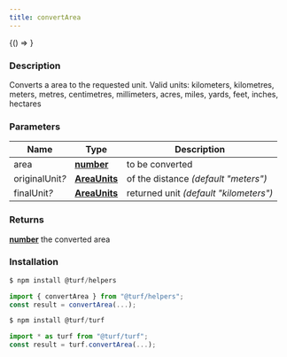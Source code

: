 ```yaml
---
title: convertArea
---
```



<!-- Expose turf as global var for experimenting in the browser console -->

<BrowserOnly>{() => <WindowTurfGlobal turf={turf} />}</BrowserOnly>

### Description

Converts a area to the requested unit.
Valid units: kilometers, kilometres, meters, metres, centimetres, millimeters, acres, miles, yards, feet, inches, hectares

### Parameters

| Name                 | Type                                                                                            | Description                            |
| -------------------- | ----------------------------------------------------------------------------------------------- | -------------------------------------- |
| area                 | **[number](https://developer.mozilla.org/docs/Web/JavaScript/Reference/Global_Objects/Number)** | to be converted                        |
| originalUnit<i>?</i> | **[AreaUnits](docs/api/types/AreaUnits.mdx)**                                                   | of the distance _(default "meters")_   |
| finalUnit<i>?</i>    | **[AreaUnits](docs/api/types/AreaUnits.mdx)**                                                   | returned unit _(default "kilometers")_ |

### Returns

**[number](https://developer.mozilla.org/docs/Web/JavaScript/Reference/Global_Objects/Number)** the converted area

### Installation

```javascript
$ npm install @turf/helpers

import { convertArea } from "@turf/helpers";
const result = convertArea(...);
```

```javascript
$ npm install @turf/turf

import * as turf from "@turf/turf";
const result = turf.convertArea(...);
```
